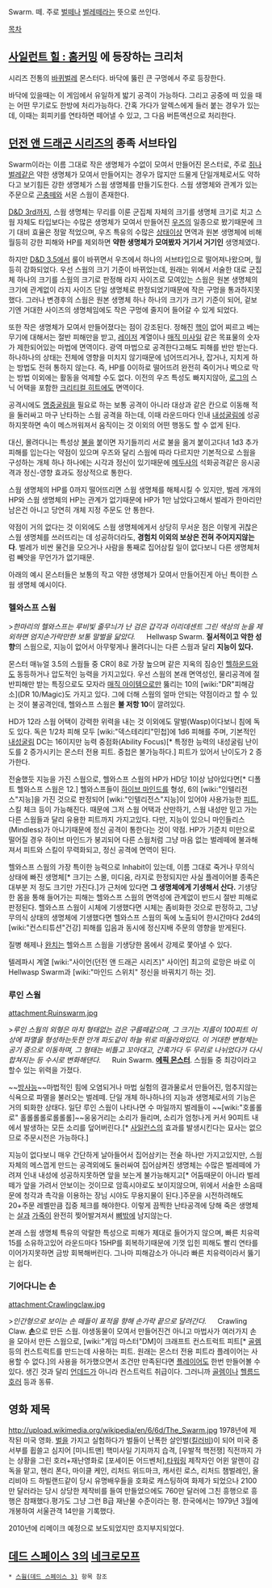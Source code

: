 Swarm. 떼.
주로 [[벌]]떼나 [[벌레]]떼라는 뜻으로 쓰인다.

[[목차]]

== [[사일런트 힐 : 홈커밍]] 에 등장하는 크리처 ==
시리즈 전통의 [[바퀴벌레]] 몬스터다. 바닥에 뚫린 큰 구멍에서 주로 등장한다.

바닥에 있을때는 이 게임에서 유일하게 밟기 공격이 가능하다. 그리고 공중에 떠 있을 때는 어떤 무기로도 한방에 처리가능하다. 간혹 가다가 알렉스에게 들러 붙는 경우가 있는데, 이때는 회피키를 연타하면 떼어낼 수 있고, 그 다음 버튼액션으로 처리한다.

== [[던전 앤 드래곤 시리즈]]의 종족 서브타입 ==
Swarm이라는 이름 그대로 작은 생명체가 수없이 모여서 만들어진 몬스터로, 주로 [[쥐]]나 [[벌레]]같은 약한 생명체가 모여서 만들어지는 경우가 많지만 드물게 단일개체로서도 약하다고 보기힘든 강한 생명체가 스웜 생명체를 만들기도한다. 스웜 생명체와 관계가 있는 주문으로 [[곤충떼]]와 서몬 스웜이 존재한다.

[[D&D 3rd]]까지, 스웜 생명체는 무리를 이룬 군집체 자체의 크기를 생명체 크기로 치고 스웜 자체도 타입보다는 수많은 생명체가 모여서 만들어진 [[우즈]]의 일종으로 봤기때문에 크기 대비 효율은 정말 적었으며, 우즈 특유의 수많은 [[상태이상]] 면역과 원본 생명체에 비해 월등히 강한 피해와 HP를 제외하면 '''약한 생명체가 모여봤자 거기서 거기인''' 생명체였다.

하지만 [[D&D 3.5]]에서 룰이 바뀌면서 우즈에서 하나의 서브타입으로 떨어져나왔으며, 월등히 강화되었다.
우선 스웜의 크기 기준이 바뀌었는데, 원래는 위에서 서술한 대로 군집체 하나의 크기를 스웜의 크기로 판정해 라지 사이즈로 모여있는 스웜은 원본 생명체의 크기에 관계없이 라지 사이즈 단일 생명체로 판정되었기때문에 작은 구멍을 통과하지못했다. 그러나 변경후의 스웜은 원본 생명체 하나 하나의 크기가 크기 기준이 되어, 겉보기엔 거대한 사이즈의 생명체임에도 작은 구멍에 줄지어 들어갈 수 있게 되었다.

또한 작은 생명체가 모여서 만들어졌다는 점이 강조된다. 정해진 [[핵]]이 없어 찌르고 베는 무기에 대해서는 절반 피해만을 받고, [[레이저]] 계열이나 [[매직 미사일]] 같은 목표물의 숫자가 제한되어있는 마법에 면역이다. 광역 마법으로 공격한다고해도 피해를 반만 받는다. 하나하나의 상태는 전체에 영향을 미치지 않기때문에  넘어뜨리거나, 잡거나, 지치게 하는 방법도 전혀 통하지 않는다. 즉, HP를 0이하로 떨어뜨려 완전히 죽이거나 벽으로 막는 방법 이외에는 활동을 억제할 수도 없다. 이전의 우즈 특성도 빠지지않아, [[로그]]의 스닉 어택을 포함한 [[크리티컬 히트]]에도 면역이다.

공격시에도 [[명중굴림]]을 필요로 하는 보통 공격이 아니라 대상과 같은 칸으로 이동해 적을 둘러싸고 마구 난타하는 스웜 공격을 하는데, 이때 라운드마다 인내 [[내성굴림]]에 성공하지못하면 속이 메스꺼워져서 움직이는 것 이외의 어떤 행동도 할 수 없게 된다.

대신, 몰려다니는 특성상 [[불]]을 붙이면 자기들끼리 서로 불을 옮겨 붙이고다녀 1d3 추가피해를 입는다는 약점이 있으며 우즈와 달리 스웜에 따라 다르지만 기본적으로 스웜을 구성하는 개체 하나 하나에는 시각과 정신이 있기때문에 [[메두사]]의 석화공격같은 응시공격과 정신-영향 효과도 정상적으로 통한다.

스웜 생명체의 HP를 0까지 떨어뜨리면 스웜 생명체를 해체시킬 수 있지만, 벌레 개개의 HP와 스웜 생명체의 HP는 관계가 없기때문에 HP가 1만 남았다고해서 벌레가 한마리만 남은건 아니고 당연히 개체 지정 주문도 안 통한다.

약점이 거의 없다는 것 이외에도 스웜 생명체에게서 상당히 무서운 점은 이렇게 귀찮은 스웜 생명체를 쓰러뜨리는 데 성공하더라도, '''경험치 이외의 보상은 전혀 주어지지않는다'''. 벌레가 비싼 물건을 모으거나 사람을 통째로 집어삼킬 일이 없다보니 다른 생명체처럼 빼앗을 무언가가 없기때문.

아래의 예시 몬스터들은 보통의 작고 약한 생명체가 모여서 만들어진게 아닌 특이한 스웜 생명체 예시이다.

=== 헬와스프 스웜 ===
>''한마리의 헬와스프는 루비빛 줄무늬가 난 검은 갑각과 이리데센트 그린 색상의 눈을 제외하면 엄지손가락만한 보통 말벌을 닮았다.''
　
Hellwasp Swarm. '''질서적이고 악한 성향'''의 스웜으로, 지능이 없어서 아무렇게나 몰려다니는 다른 스웜과 달리 '''지능이 있다.'''

몬스터 매뉴얼 3.5의 스웜들 중 CR이 8로 가장 높으며 같은 지옥의 짐승인 [[헬하운드]]와도 동등하거나 압도적인 능력을 가지고있다. 우선 스웜의 본래 면역성인, 물리공격에 절반피해만 받는 특징으로도 모자라 [[매직 아이템]]으로만 뚫리는 10의 [wiki:"DR"피해감소](DR 10/Magic)도 가지고 있다. 그에 더해 스웜의 얼마 안되는 약점이라고 할 수 있는 것이 불공격인데, 헬와스프 스웜은 '''불 저항 10'''이 깔려있다.

HD가 12라 스웜 어택이 강력한 위력을 내는 것 이외에도 말벌(Wasp)이다보니 침에 독도 있다. 독은 1/2차 피해 모두 [wiki:"덱스테리티"민첩]에 1d6 피해를 주며, 기본적인 [[내성굴림]] DC는 16이지만 능력 중점화(Ability Focus)[* 특정한 능력의 내성굴림 난이도를 2 증가시키는 몬스터 전용 피트. 중첩은 불가능하다.] 피트가 있어서 난이도가 2 증가한다.

전술했듯 지능을 가진 스웜으로, 헬와스프 스웜의 HP가 HD당 1이상 남아있다면[* 디폴트 헬와스프 스웜은 12.] 헬와스프들이 [[하이브 마인드]]를 형성, 6의 [wiki:"인텔리전스"지능]을 가진 것으로 판정되어 [wiki:"인텔리전스"지능]이 있어야 사용가능한 [[피트]], 스킬 체크 등이 가능해진다. 때문에 그저 스웜 어택과 산만하기, 스웜 내성만 믿고 가는 다른 스웜들과 달리 유용한 피트까지 가지고있다. 다만, 지능이 있으니 마인들리스(Mindless)가 아니기때문에 정신 공격이 통한다는 것이 약점. HP가 기준치 미만으로 떨어질 경우 하이브 마인드가 붕괴되어 다른 스웜처럼 그냥 마음 없는 벌레떼에 불과해져서 피트와 스킬이 무력화되고, 정신 공격에 면역이 된다.

헬와스프 스웜의 가장 특이한 능력으로 Inhabit이 있는데, 이름 그대로 죽거나 무의식 상태에 빠진 생명체[* 크기는 스몰, 미디움, 라지로 한정되지만 사실 플레이어블 종족은 대부분 저 정도 크기만 가진다.]가 근처에 있다면 '''그 생명체에게 기생해서 산다.''' 기생당한 몸을 통해 들어가는 피해는 헬와스프 스웜의 면역성에 관계없이 반드시 절반 피해로 판정된다. 헬와스프 스웜이 시체에 기생했다면 시체는 좀비화한 것으로 판정하고, 그냥 무의식 상태의 생명체에 기생했다면 헬와스프 스웜의 독에 노출되어 한시간마다 2d4의 [wiki:"컨스티튜션"건강] 피해를 입음과 동시에 정신지배 주문의 영향을 받게된다.

질병 해제나 [[완치]]는 헬와스프 스웜을 기생당한 몸에서 강제로 쫓아낼 수 있다.

텔레파시 계열 [wiki:"사이언(던전 앤 드래곤 시리즈)" 사이언] 최고의 로망은 바로 이 Hellwasp Swarm과 [wiki:"마인드 스위치" 정신을 바꿔치기 하는 것].

=== 루인 스웜 ===
attachment:Ruinswarm.jpg

>''루인 스웜의 외형은 마치 형태없는 검은 구름떼같으며, 그 크기는 지름이 100피트 이상에 파멸을 형성하는듯한 안개 파도같이 하늘 위로 떠올라와있다. 이 거대한 변형체는 공기 중으로 이동하며, 그 형태는 비틀고 꼬아대고, 간혹가다 두 무리로 나뉘었다가 다시 합쳐지는 등 수시로 변화해댄다.''
　
Ruin Swarm. '''[[에픽 몬스터]]'''. 스웜들 중 최강이라고 할수 있는 위력을 가졌다.

~~[[방사능]]~~마법적인 힘에 오염되거나 마법 실험의 결과물로서 만들어진, 멈추지않는 식욕으로 파멸을 불러오는 벌레떼. 단일 개체 하나하나의 지능과 생명체로서의 기능은 거의 퇴화한 상태다. 일단 루인 스웜이 나타나면 수 마일까지 벌레들이 ~~[wiki:"호롤롤로" 홀롤롤롤로롤롤롤]~~웅웅거리는 소리가 들리며, 소리가 엄청나게 커서 90피트 내에서 발생하는 모든 소리를 덮어버린다.[* [[사일런스]]의 효과를 발생시킨다는 묘사는 없으므로 주문시전은 가능하다.]

지능이 없다보니 매우 간단하게 날아들어서 집어삼키는 전술 하나만 가지고있지만, 스웜 자체의 메스껍게 만드는 공격외에도 둘러싸여 집어삼켜진 생명체는 수많은 벌레떼에 가려져 인내 내성에 성공하지못하면 앞을 보는게 불가능해지고[* 어둠때문이 아니라 벌레떼가 앞을 가려서 안보이는 것이므로 암흑시야로도 보이지않으며, 위에서 서술한 소음때문에 청각과 촉각을 이용하는 장님 시야도 무용지물이 된다.]주문을 시전하려해도 20+주문 레벨만큼 집중 체크를 해야한다. 이렇게 끔찍한 난타공격에 당해 죽은 생명체는 [[살]]과 [[가죽]]이 완전히 찢어발겨져서 [[뼈]]밖에 남지않는다.

본래 스웜 생명체 특유의 악랄한 특성으로 피해가 제대로 들어가지 않으며, 빠른 치유력 15를 소유하고있어 라운드마다 15HP를 회복하기때문에 기껏 입힌 피해도 빨리 연타를 이어가지못하면 금방 회복해버린다. 그나마 피해감소가 아니라 빠른 치유력이라서 뚫기는 쉽다.

=== 기어다니는 손 ===
attachment:Crawlingclaw.jpg

>''인간형으로 보이는 손 떼들이 표적을 향해 손가락 끝으로 달려간다.''
　
Crawling Claw. '''[[손]]'''으로 만든 스웜. 야생동물이 모여서 만들어진건 아니고 마법사가 여러가지 손을 모아서 만든 스웜으로, [wiki:"게임 마스터"DM]이 크래프트 컨스트럭트 피트[* [[골렘]] 등의 컨스트럭트를 만드는데 사용하는 피트. 원래는 몬스터 전용 피트라 플레이어는 사용할 수 없다.]의 사용을 허가했으면서 조건만 만족된다면 [[플레이어]]도 한번 만들어볼 수 있다. 생긴 것과 달리 [[언데드]]가 아니라 컨스트럭트 취급이다. 그러니까 [[골렘]]이나 [[헬름드 호러]] 등과 동류.

== 영화 제목 ==
http://upload.wikimedia.org/wikipedia/en/6/6d/The_Swarm.jpg
1978년에 제작된 미국 영화.
[[벌]]을 가지고 실험하다가 벌들이 난폭한 살인벌([[킬러비]])이 되어 미국 중서부를 휩쓸고 심지어 [미니트맨] 핵미사일 기지까지 습격, [우발적 핵전쟁] 직전까지 가는 상황을 그린 호러+재난영화로 [포세이돈 어드벤처],[[타워링]] 제작자인 어윈 알렌이 감독을 맡고, 헨리 폰다, 마이클 케인, 리처드 위드마크, 캐서린 로스, 리처드 챔벌레인, 올리비아 드 하빌랜드같이 당시 유명배우들을 호화로 캐스팅하여 화제가 되었으나 2100만 달러라는 당시 상당한 제작비를 들여 만들었으에도 760만 달러에 그친 흥행으로 흥행은 참패했다.평가도 그냥 그런 B급 재난물 수준이라는 평. 한국에서는 1979년 3월에 개봉하여 서울관객 14만을 기록했다.

2010년에 리메이크 예정으로 보도되었지만 흐지부지되었다.

== [[데드 스페이스 3]]의 [[네크로모프]] ==
 * [[스웜(데드 스페이스 3)]] 항목 참조
